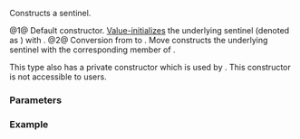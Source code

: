 {{cpp/ranges/adjacent_view/sentinel/title|''sentinel''}}
{{cpp/ranges/adjacent_view/navbar}}

{{dcl begin}}
{{dcl|num=1|since=c++23|1=
/*sentinel*/() = default;
}}
{{dcl|num=2|since=c++23|1=
constexpr /*sentinel*/( /*sentinel*/&lt;!Const&gt; i )
    requires Const &amp;&amp;
             std::convertible_to&lt;ranges::sentinel_t&lt;V&gt;, ranges::sentinel_t&lt;Base&gt;&gt;;
}}
{{dcl end}}

Constructs a sentinel.

@1@ Default constructor. [[cpp/language/value_initialization|Value-initializes]] the underlying sentinel (denoted as {{rlpi|/#Data members|end_}}) with {{c|ranges::sentinel_t&lt;Base&gt;()}}.
@2@ Conversion from {{c|/*sentinel*/&lt;false&gt;}} to {{c|/*sentinel*/&lt;true&gt;}}. Move constructs the underlying sentinel {{rlpi|/#Data members|end_}} with the corresponding member of {{c|i}}.

This type also has a private constructor which is used by {{lc|ranges::adjacent_view::end|adjacent_view::end}}. This constructor is not accessible to users.

===Parameters===
{{par begin}}
{{par|i|a {{c|/*sentinel*/&lt;false&gt;}}}}
{{par end}}

===Example===
{{example
|code=
|output=
}}

{{langlinks|de|es|ja|ru|zh}}